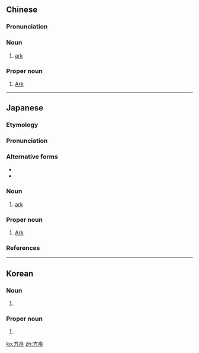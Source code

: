 ==Chinese==
{{zh-forms}}

===Pronunciation===
{{zh-pron
|m=fāngzhōu
|c=fong1 zau1
|cat=n,pn
}}

===Noun===
{{zh-noun}}

# {{lb|zh|Abrahamic religion}} [[ark]]

===Proper noun===
{{zh-proper noun}}

# {{lb|zh|Abrahamic religion}} [[Ark]]

----

==Japanese==

===Etymology===
{{ja-kanjitab|はこ|ふね|k2=ぶね|r=y|yomi=irr|sort=はこぶね}}
{{compound|箱|tr1=[[hako]]|t1=[[box]]; [[chest]]|tr2=[[fune]]|t2=[[ship]]; [[boat]]|sort=はこぶね|船|lang=ja}}

===Pronunciation===
{{ja-pron|はこぶね|acc=h|acc2=3|acc_ref=DJR,NHK,SMK5|acc2_ref=DJR,NHK,SMK5|y=i}}

===Alternative forms===
* {{ja-l|箱船}}
* {{ja-l|箱舟}}

===Noun===
{{ja-noun|はこぶね}}

# {{lb|ja|Abrahamic religion|sort=はこぶね}} [[ark]]

===Proper noun===
{{ja-pos|proper|はこぶね}}

# {{lb|ja|Abrahamic religion|sort=はこぶね}} [[Ark]]

===References===
<references/>

----

==Korean==
{{ko-hanjatab}}

===Noun===
{{ko-noun|hangeul=방주|mr=pangju|y=pangcwu}}

# {{hanja form of|방주|[[ark]]}}

===Proper noun===
{{ko-proper noun|hangeul=방주|mr=Pangju|y=Pangcwu}}

# {{hanja form of|방주|[[Ark]]}}

[[ko:方舟]]
[[zh:方舟]]